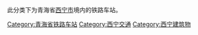 此分类下为青海省[[西宁市|西宁市]]境内的铁路车站。

[[Category:青海省铁路车站|Category:青海省铁路车站]]
[[Category:西宁交通|Category:西宁交通]]
[[Category:西宁建筑物|Category:西宁建筑物]]